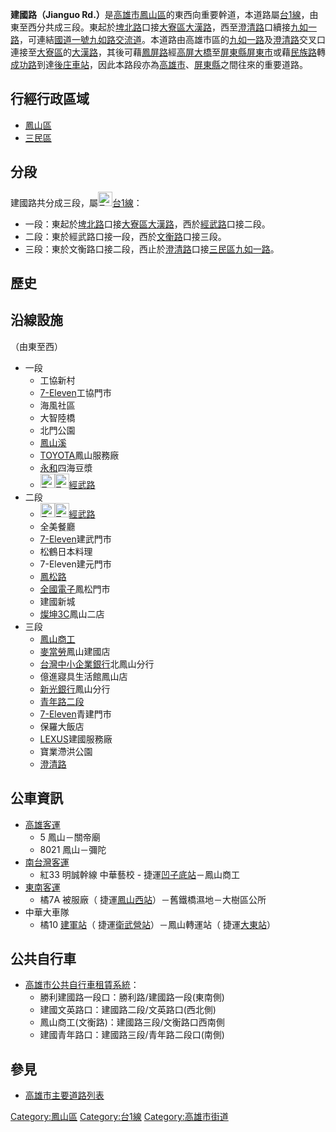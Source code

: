{{Otheruses|建國路|other=同名或類似名的其它條目描述}}
{{Infobox TwRoad2
|bgcolorh=DARKGREEN
|colorh=white
|code=
|name=建國路
|enname=Jianguo Rd.
|level=省道[[File:TW_PHW1.svg|23px]]
|length=
|sec=一段<small>（[[鳳山區|鳳山區]]）</small><br>二段<small>（[[鳳山區|鳳山區]]）</small><br>三段<small>（[[鳳山區|鳳山]]、[[三民區|三民區]]）</small>
|lastext=
|line=
|start=[[鳳山溪_(高雄市)|鳳山溪]]
|end=[[澄清路|澄清路]]
|junc=[[勝利路_(鳳山區)|勝利路]]、[[經武路_(鳳山區)|經武路]]、<br>[[鳳松路|鳳松路]]、[[文衡路_(鳳山區)|文衡路]]、<br>[[青年路_(鳳山區)|青年路二段]]
|img=
|cap=
|size=
|left=九如一路
|right=大漢路
|leftlink=九如一路
|leftdirection=W
|rightlink=大漢路
|rightdirection=E
|SN=[[台1線|台1線]]<br>（[[九如一路|九如一路]]－'''建國路'''－[[大漢路|大漢路]]）
|SNtype=ph
|SNNum=1
|SN2=
|SN2type=
|SN2Num=
|SN3=
|SN3type=
|SN3Num=
}}
'''建國路（Jianguo Rd.）'''是[[高雄市|高雄市]][[鳳山區|鳳山區]]的東西向重要幹道，本道路屬[[台1線|台1線]]，由東至西分共成三段。東起於[[埤北路|埤北路]]口接[[大寮區|大寮區]][[大漢路|大漢路]]，西至[[澄清路|澄清路]]口續接[[九如路_(高雄市)|九如一路]]，可連結[[中山高速公路|國道一號]][[高雄交流道|九如路交流道]]。本道路由高雄市區的[[九如路_(高雄市)|九如一路]]及[[澄清路|澄清路]]交叉口連接至[[大寮區|大寮區]]的[[大漢路|大漢路]]，其後可藉[[鳳屏路|鳳屏路]]經[[高屏大橋|高屏大橋]]至[[屏東縣|屏東縣]][[屏東市|屏東市]]或藉[[民族路_(大寮區)|民族路]]轉[[成功路_(大寮區)|成功路]]到達[[後庄車站|後庄車站]]，因此本路段亦為[[高雄市|高雄市]]、[[屏東縣|屏東縣]]之間往來的重要道路。

== 行經行政區域 ==
* [[鳳山區|鳳山區]]
* [[三民區|三民區]]

== 分段 ==
建國路共分成三段，屬[[File:TW_PHW1.svg|23px]][[台1線|台1線]]：
* 一段：東起於[[埤北路|埤北路]]口接[[大寮區|大寮區]][[大漢路|大漢路]]，西於[[經武路_(鳳山區)|經武路]]口接二段。
* 二段：東於經武路口接一段，西於[[文衡路_(鳳山區)|文衡路]]口接三段。
* 三段：東於文衡路口接二段，西止於[[澄清路|澄清路]]口接[[三民區|三民區]][[九如路_(高雄市)|九如一路]]。

== 歷史 ==
{{expand section}}

== 沿線設施 ==
（由東至西）
* 一段
** 工協新村
** [[7-Eleven|7-Eleven]]工協門市
** 海風社區
** 大智陸橋
** 北門公園
** [[鳳山溪_(高雄市)|鳳山溪]]
** [[豐田汽車|TOYOTA]]鳳山服務廠
** [[永和區|永和]]四海豆漿
** [[File:TW_CHW183.svg|23px]][[File:TW_PHW25.svg|23px]][[經武路_(鳳山區)|經武路]]
* 二段
** [[File:TW_CHW183.svg|23px]][[File:TW_PHW25.svg|23px]][[經武路_(鳳山區)|經武路]]
** 全美餐廳
** [[7-Eleven|7-Eleven]]建武門市
** 松鶴日本料理
** 7-Eleven建元門市
** [[鳳松路|鳳松路]]
** [[全國電子|全國電子]]鳳松門市
** 建國新城
** [[燦坤|燦坤3C]]鳳山二店
* 三段
** [[國立鳳山高級商工職業學校|鳳山商工]]
** [[麥當勞|麥當勞]]鳳山建國店
** [[台灣中小企業銀行|台灣中小企業銀行]]北鳳山分行
** 億進寢具生活館鳳山店
** [[新光商業銀行|新光銀行]]鳳山分行
** [[青年路_(鳳山區)|青年路二段]]
** [[7-Eleven|7-Eleven]]青建門市
** 保羅大飯店
** [[凌志|LEXUS]]建國服務廠
** 寶業滯洪公園
** [[澄清路|澄清路]]

== 公車資訊 ==
* [[高雄客運|高雄客運]]
** 5 鳳山－關帝廟
** 8021 鳳山－彌陀
* [[南台灣客運|南台灣客運]]
** 紅33 明誠幹線 <!-- 注释出：[[File:Kaohsiung_Metro_Logo(Logo_Only).svg|23px]] -->中華藝校 - 捷運[[凹子底站|凹子底站]]－鳳山商工
* [[東南客運|東南客運]] 
** 橘7A 被服廠（<!-- 注释出：[[File:Kaohsiung_Metro_Logo(Logo_Only).svg|25px]] -->捷運[[鳳山西站|鳳山西站]]）－舊鐵橋濕地－大樹區公所
* 中華大車隊
** 橘10 [[建軍站|建軍站]]（<!-- 注释出：[[File:Kaohsiung_Metro_Logo(Logo_Only).svg|25px]] -->捷運[[衛武營站|衛武營站]]）－鳳山轉運站（<!-- 注释出：[[File:Kaohsiung_Metro_Logo(Logo_Only).svg|25px]] -->捷運[[大東站|大東站]]）

== 公共自行車 ==
* [[高雄市公共自行車租賃系統|高雄市公共自行車租賃系統]]：
** 勝利建國路一段口：勝利路/建國路一段(東南側)
** 建國文英路口：建國路二段/文英路口(西北側)
** 鳳山商工(文衡路)：建國路三段/文衡路口西南側
** 建國青年路口：建國路三段/青年路二段口(南側)

== 參見 ==
* [[高雄市主要道路列表|高雄市主要道路列表]]

{{高雄市重要道路}}

{{DEFAULTSORT:Jianguo}}
[[Category:鳳山區|Category:鳳山區]]
[[Category:台1線|Category:台1線]]
[[Category:高雄市街道|Category:高雄市街道]]